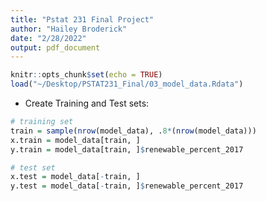 ```yaml
---
title: "Pstat 231 Final Project"
author: "Hailey Broderick"
date: "2/28/2022"
output: pdf_document
---
```


```r
knitr::opts_chunk$set(echo = TRUE)
load("~/Desktop/PSTAT231_Final/03_model_data.Rdata")
```



* Create Training and Test sets:
```r
# training set
train = sample(nrow(model_data), .8*(nrow(model_data)))
x.train = model_data[train, ]
y.train = model_data[train, ]$renewable_percent_2017

# test set
x.test = model_data[-train, ]
y.test = model_data[-train, ]$renewable_percent_2017
```